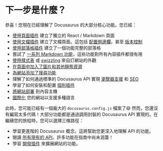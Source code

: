 # 下一步是什麼？

恭喜！您現在已經理解了 Docusaurus 的大部分核心功能。您已經：

- [使用頁面插件](./creating-pages.mdx) 建立了獨立的 React / Markdown 頁面
- [使用文檔插件](./docs/docs-introduction.mdx) 建立了文檔頁面。這包括 [配置側邊欄](./docs/sidebar/index.mdx)，甚至 [版本控制](./docs/versioning.mdx)
- [使用部落格插件](../blog.mdx) 建立了一個功能完整的部落格
- 嘗試了 [一系列 Markdown 功能](./markdown-features/markdown-features-intro.mdx)，這些功能對所有內容插件都很有用
- [使用樣式表](../styling-layout.mdx) 或 [swizzling](../swizzling.mdx) 來自訂網站的外觀
- [在頁面中加入了圖片和其他靜態資源](../static-assets.mdx)
- [為網站添加了搜尋功能](../search.mdx)
- 理解了如何通過標準的 Docusaurus API 實現 [瀏覽器支援](../browser-support.mdx) 和 [SEO](../seo.mdx)
- 學習了如何安裝和配置 [個別插件](../using-plugins.mdx)
- [將網站部署](../deployment.mdx) 到內容主機
- [國際化](../i18n/i18n-tutorial.mdx) 您的網站以支援多種語言

此時，您可能已經有一個龐大的 `docusaurus.config.js` 檔案了😄 然而，您還沒有編寫太多代碼！大部分功能都是通過調用封裝的 Docusaurus API 實現的。在繼續您的旅程時，您可以選擇三條路徑：

- 學習更進階的 Docusaurus 概念。這將幫助您更深入地理解 API 的功能。
- 閱讀 [所有現有的 API](../docusaurus-core.mdx)。許多功能在指南中尚未涵蓋！
- 學習 [開發插件](../api/plugin-methods/README.mdx) 來擴展網站的功能。